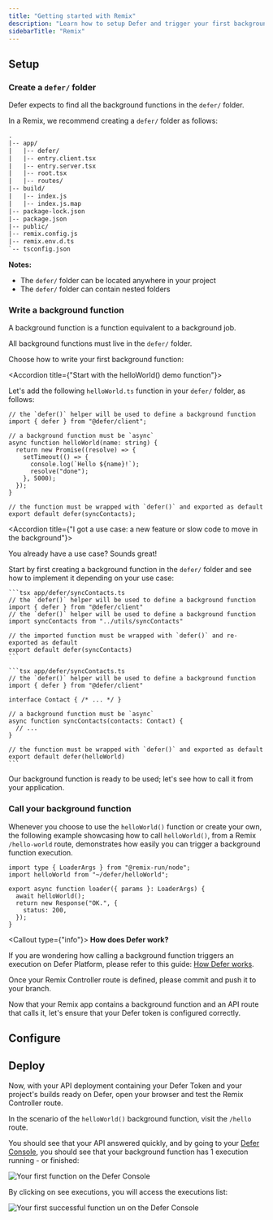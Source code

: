 ```yaml
---
title: "Getting started with Remix"
description: "Learn how to setup Defer and trigger your first background function."
sidebarTitle: "Remix"
---
```


## Setup

<Snippet file="install-defer-client.mdx" />

### Create a `defer/` folder

Defer expects to find all the background functions in the `defer/` folder.

In a Remix, we recommend creating a `defer/` folder as follows:

```txt
.
|-- app/
|   |-- defer/
|   |-- entry.client.tsx
|   |-- entry.server.tsx
|   |-- root.tsx
|   |-- routes/
|-- build/
|   |-- index.js
|   |-- index.js.map
|-- package-lock.json
|-- package.json
|-- public/
|-- remix.config.js
|-- remix.env.d.ts
`-- tsconfig.json
```

<Info>

**Notes:**

- The `defer/` folder can be located anywhere in your project
- The `defer/` folder can contain nested folders

</Info>

### Write a background function

A background function is a function equivalent to a background job.

All background functions must live in the `defer/` folder.

Choose how to write your first background function:

<AccordionGroup>
  
<Accordion title={"Start with the helloWorld() demo function"}>

Let's add the following `helloWorld.ts` function in your `defer/` folder, as follows:

```tsx app/defer/helloWorld.ts
// the `defer()` helper will be used to define a background function
import { defer } from "@defer/client";

// a background function must be `async`
async function helloWorld(name: string) {
  return new Promise((resolve) => {
    setTimeout(() => {
      console.log(`Hello ${name}!`);
      resolve("done");
    }, 5000);
  });
}

// the function must be wrapped with `defer()` and exported as default
export default defer(syncContacts);
```

</Accordion>

<Accordion title={"I got a use case: a new feature or slow code to move in the background"}>

You already have a use case? Sounds great!

Start by first creating a background function in the `defer/` folder and see how to implement it depending on your use case:

<Tabs>

  <Tab title='Move existing slow code to a background function'>

    ```tsx app/defer/syncContacts.ts
    // the `defer()` helper will be used to define a background function
    import { defer } from "@defer/client"
    // the `defer()` helper will be used to define a background function
    import syncContacts from "../utils/syncContacts"

    // the imported function must be wrapped with `defer()` and re-exported as default
    export default defer(syncContacts)
    ```

  </Tab>

  <Tab title='Write a new feature, ex: syncContacts()'>

    ```tsx app/defer/syncContacts.ts
    // the `defer()` helper will be used to define a background function
    import { defer } from "@defer/client"

    interface Contact { /* ... */ }

    // a background function must be `async`
    async function syncContacts(contacts: Contact) {
      // ...
    }

    // the function must be wrapped with `defer()` and exported as default
    export default defer(helloWorld)
    ```

  </Tab>

</Tabs>

</Accordion>

</AccordionGroup>

Our background function is ready to be used; let's see how to call it from your application.

### Call your background function

Whenever you choose to use the `helloWorld()` function or create your own, the following example showcasing how to call `helloWorld()`, from a Remix `/hello-world` route, demonstrates how easily you can trigger a background function execution.

```tsx remix/app/routes/helloWorld.ts
import type { LoaderArgs } from "@remix-run/node";
import helloWorld from "~/defer/helloWorld";

export async function loader({ params }: LoaderArgs) {
  await helloWorld();
  return new Response("OK.", {
    status: 200,
  });
}
```

<Callout type={"info"}>
**How does Defer work?**

If you are wondering how calling a background function triggers an execution on Defer Platform, please refer to this guide: [How Defer works](/platform/concepts).

</Callout>

Once your Remix Controller route is defined, please commit and push it to your branch.

Now that your Remix app contains a background function and an API route that calls it, let's ensure that your Defer token is configured correctly.

## Configure

<Snippet file="setup-defer-app.mdx" />

<Snippet file="api-deployment-configuration.mdx" />

## Deploy

Now, with your API deployment containing your Defer Token and your project's builds ready on Defer, open your browser and test the Remix Controller route.

In the scenario of the `helloWorld()` background function, visit the `/hello` route.

You should see that your API answered quickly, and by going to your [Defer Console](https://console.defer.run/), you should see that your background function has 1 execution running - or finished:

<Frame>
  <img
    src="/images/getting-started/functions-list.png"
    alt="Your first function on the Defer Console"
    width={800}
    height={900}
  />
</Frame>

By clicking on see executions, you will access the executions list:

<Frame>
  <img
    src="/images/getting-started/function-runs.png"
    alt="Your first successful function un on the Defer Console"
    width={800}
    height={900}
  />
</Frame>

<Snippet file="quickstarts-next-steps.mdx" />
